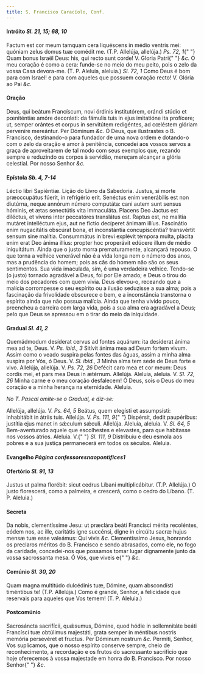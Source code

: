 ```yaml
---
title: S. Francisco Caracíolo, Conf.
---
```


#### Intróito <em>Sl. 21, 15; 68, 10</em>

<div class="grid grid-cols-2 gap-5">
  <span class="text-justify">
    Factum est cor meum tamquam cera liquéscens in médio ventris mei: quóniam
    zelus domus tuæ comédit me. (T.P. Allelúja, allelúja.) <em>Ps. 72, 1</em>{" "}
    Quam bonus Israël Deus: his, qui recto sunt corde! V. Gloria Patri{" "}
    <em>&c.</em>
  </span>
  <span class="text-justify">
    O meu coração é como a cera: funde-se no meio do meu peito, pois o zelo da
    vossa Casa devora-me. (T. P. Aleluia, aleluia.) <em>Sl. 72, 1</em> Como Deus
    é bom para com Israel! e para com aqueles que possuem coração recto! V.
    Glória ao Pai <em>&c.</em>
  </span>
</div>

#### Oração

<div class="grid grid-cols-2 gap-5">
  <span class="text-justify">
    Deus, qui beátum Francíscum, novi órdinis institutórem, orándi stúdio et
    pœniténtiæ amóre decorásti: da fámulis tuis in ejus imitatióne ita
    profícere; ut, semper orántes et corpus in servitútem redigéntes, ad
    cœléstem glóriam perveníre mereántur. Per Dóminum <em>&c.</em>
  </span>
  <span class="text-justify">
    Ó Deus, que ilustrastes o B. Francisco, destinando-o para fundador de uma
    nova ordem e dotando-o com o zelo da oração e amor à penitência, concedei
    aos vossos servos a graça de aproveitarem de tal modo com seus exemplos que,
    rezando sempre e reduzindo os corpos à servidão, mereçam alcançar a glória
    celestial. Por nosso Senhor <em>&c.</em>
  </span>
</div>

#### Epístola <em>Sb. 4, 7-14</em>

<div class="grid grid-cols-2 gap-5">
  <span class="text-justify">Léctio libri Sapiéntiæ.</span>
  <span class="text-justify">Lição do Livro da Sabedoria.</span>
  <span class="text-justify">
    Justus, si morte præoccupátus fúerit, in refrigério erit. Senéctus enim
    venerábilis est non diutúrna, neque annórum número computáta: cani autem
    sunt sensus hóminis, et ætas senectútis vita immaculáta. Placens Deo Jactus
    est diléctus, et vivens inter peccatóres translátus est. Raptus est, ne
    malítia mutáret intelléctum ejus, aut ne fíctio decíperet ánimam illíus.
    Fascinátio enim nugacitátis obscúrat bona, et inconstántia concupiscéntia?
    transvértit sensum sine malítia. Consummátus in brevi explévit témpora
    multa, plácita enim erat Deo ánima illíus: propter hoc properávit edúcere
    illum de médio iniquitátum.
  </span>
  <span class="text-justify">
    Ainda que o justo morra prematuramente, alcançará repouso. O que torna a
    velhice venerável não é a vida longa nem o número dos anos, mas a prudência
    do homem; pois as cãs do homem não são os seus sentimentos. Sua vida
    imaculada, sim, é uma verdadeira velhice. Tendo-se (o justo) tornado
    agradável a Deus, foi por Ele amado; e Deus o tirou do meio dos pecadores
    com quem vivia. Deus elevou-o, receando que a malícia corrompesse o seu
    espírito ou a ilusão seduzisse a sua alma; pois a fascinação da frivolidade
    obscurece o bem, e a inconstância transtorna o espírito ainda que não possua
    malícia. Ainda que tenha vivido pouco, preencheu a carreira com larga vida,
    pois a sua alma era agradável a Deus; pelo que Deus se apressou em o tirar
    do meio da iniquidade.
  </span>
</div>

#### Gradual <em>Sl. 41, 2</em>

<div class="grid grid-cols-2 gap-5">
  <span class="text-justify">
    Quemádmodum desíderat cervus ad fontes aquárum: ita desíderat ánima mea ad
    te, Deus. V. <em>Ps. ibid., 3</em> Sitívit ánima mea ad Deum fortem vivum.
  </span>
  <span class="text-justify">
    Assim como o veado suspira pelas fontes das águas, assim a minha alma
    suspira por Vós, ó Deus. V. <em>Sl. ibid., 3</em> Minha alma tem sede de
    Deus forte e vivo.
  </span>
  <span class="text-justify">
    Allelúja, allelúja. V. <em>Ps. 72, 26</em> Defécit caro mea et cor meum:
    Deus cordis mei, et pars mea Deus in ætérnum. Allelúja.
  </span>
  <span class="text-justify">
    Aleluia, aleluia. V. <em>Sl. 72, 26</em> Minha carne e o meu coração
    desfalecem! Ó Deus, sois o Deus do meu coração e a minha herança na
    eternidade. Aleluia.
  </span>
</div>

<em>No T. Pascal omite-se o Gradual, e diz-se:</em>

<div class="grid grid-cols-2 gap-5">
  <span class="text-justify">
    Allelúja, allelúja. V. <em>Ps. 64, 5</em> Beátus, quem elegísti et
    assumpsísti: inhabitábit in átriis tuis. Allelúja. V. <em>Ps. 111, 9</em>{" "}
    Dispérsit, dedit paupéribus: justítia ejus manet in sǽculum sǽculi.
    Allelúja.
  </span>
  <span class="text-justify">
    Aleluia, aleluia. V. <em>Sl. 64, 5</em> Bem-aventurado aquele que
    escolhestes e elevastes, para que habitasse nos vossos átrios. Aleluia. V.{" "}
    <em>Sl. 111, 9</em> Distribuiu e deu esmola aos pobres e a sua justiça
    permanecerá em todos os séculos. Aleluia.
  </span>
</div>

#### Evangelho <em>Página confessoresnaopontifices1</em>

#### Ofertório <em>Sl. 91, 13</em>

<div class="grid grid-cols-2 gap-5">
  <span class="text-justify">
    Justus ut palma florébit: sicut cedrus Líbani multiplicábitur. (T.P.
    Allelúja.)
  </span>
  <span class="text-justify">
    O justo florescerá, como a palmeira, e crescerá, como o cedro do Líbano. (T.
    P. Aleluia.)
  </span>
</div>

#### Secreta

<div class="grid grid-cols-2 gap-5">
  <span class="text-justify">
    Da nobis, clementíssime Jesu: ut præclára beáti Francísci mérita recoléntes,
    eódem nos, ac ille, caritátis igne succénsi, digne in circúitu sacræ hujus
    mensæ tuæ esse valeámus: Qui vivis <em>&c.</em>
  </span>
  <span class="text-justify">
    Clementíssimo Jesus, honrando os preclaros méritos do B. Francisco e sendo
    abrasados, como ele, no fogo da caridade, concedei-nos que possamos tomar
    lugar dignamente junto da vossa sacrossanta mesa. Ó Vós, que viveis e{" "}
    <em>&c.</em>
  </span>
</div>

#### Comúnio <em>Sl. 30, 20</em>

<div class="grid grid-cols-2 gap-5">
  <span class="text-justify">
    Quam magna multitúdo dulcédinis tuæ, Dómine, quam abscondísti timéntibus te!
    (T.P. Allelúja.)
  </span>
  <span class="text-justify">
    Como é grande, Senhor, a felicidade que reservais para aqueles que Vos
    temem! (T. P. Aleluia.)
  </span>
</div>

#### Postcomúnio

<div class="grid grid-cols-2 gap-5">
  <span class="text-justify">
    Sacrosáncta sacrifícii, quǽsumus, Dómine, quod hódie in sollemnitáte beáti
    Francísci tuæ obtúlimus majestáti, grata semper in méntibus nostris memória
    persevéret et fructus. Per Dóminum nostrum <em>&c.</em>
  </span>
  <span class="text-justify">
    Permiti, Senhor, Vos suplicamos, que o nosso espírito conserve sempre, cheio
    de reconhecimento, a recordação e os frutos do sacrossanto sacrifício que
    hoje oferecemos à vossa majestade em honra do B. Francisco. Por nosso Senhor{" "}
    <em>&c.</em>
  </span>
</div>
